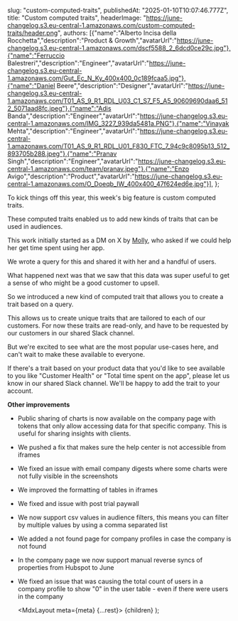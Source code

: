   

  slug: "custom-computed-traits",
  publishedAt: "2025-01-10T10:07:46.777Z",
  title: "Custom computed traits",
  headerImage: "https://june-changelog.s3.eu-central-1.amazonaws.com/custom-computed-traits/header.png",
  authors: [{"name":"Alberto Incisa della Rocchetta","description":"Product & Growth","avatarUrl":"https://june-changelog.s3.eu-central-1.amazonaws.com/dscf5588_2_6dcd0ce29c.jpg"},{"name":"Ferruccio Balestreri","description":"Engineer","avatarUrl":"https://june-changelog.s3.eu-central-1.amazonaws.com/Gut_Ec_N_Ky_400x400_0c189fcaa5.jpg"},{"name":"Daniel Beere","description":"Designer","avatarUrl":"https://june-changelog.s3.eu-central-1.amazonaws.com/T01_AS_9_R1_RDL_U03_C1_S7_F5_A5_90609690daa6_512_5071aad8fc.jpeg"},{"name":"Adis Banda","description":"Engineer","avatarUrl":"https://june-changelog.s3.eu-central-1.amazonaws.com/IMG_3227_939da5481a.PNG"},{"name":"Vinayak Mehta","description":"Engineer","avatarUrl":"https://june-changelog.s3.eu-central-1.amazonaws.com/T01_AS_9_R1_RDL_U01_F830_FTC_7_94c9c8095b13_512_893705b288.jpeg"},{"name":"Pranav Singh","description":"Engineer","avatarUrl":"https://june-changelog.s3.eu-central-1.amazonaws.com/team/pranav.jpeg"},{"name":"Enzo Avigo","description":"Product","avatarUrl":"https://june-changelog.s3.eu-central-1.amazonaws.com/O_Doeqb_IW_400x400_47f624ed6e.jpg"}],
};


To kick things off this year, this week's big feature is custom computed traits.

These computed traits enabled us to add new kinds of traits that can be used in audiences.

This work initially started as a DM on X by [Molly](https://x.com/mollycantillon), who asked if we could help her get time spent using her app.

We wrote a query for this and shared it with her and a handful of users.

What happened next was that we saw that this data was super useful to get a sense of who might be a good customer to upsell.

So we introduced a new kind of computed trait that allows you to create a trait based on a query.

This allows us to create unique traits that are tailored to each of our customers. For now these traits are read-only, and have to be requested by our customers in our shared Slack channel.

But we're excited to see what are the most popular use-cases here, and can't wait to make these available to everyone.

If there's a trait based on your product data that you'd like to see available to you like "Customer Health" or "Total time spent on the app", please let us know in our shared Slack channel. We'll be happy to add the trait to your account.


**Other improvements**

- Public sharing of charts is now available on the company page with tokens that only allow accessing data for that specific company. This is useful for sharing insights with clients.
- We pushed a fix that makes sure the help center is not accessible from iframes
- We fixed an issue with email company digests where some charts were not fully visible in the screenshots
- We improved the formatting of tables in iframes
- We fixed and issue with post trial paywall
- We now support csv values in audience filters, this means you can filter by multiple values by using a comma separated list
- We added a not found page for company profiles in case the company is not found
- In the company page we now support manual reverse syncs of properties from Hubspot to June
- We fixed an issue that was causing the total count of users in a company profile to show "0" in the user table - even if there were users in the company




  <MdxLayout meta={meta} {...rest}>
    {children}
  </MdxLayout>
);
